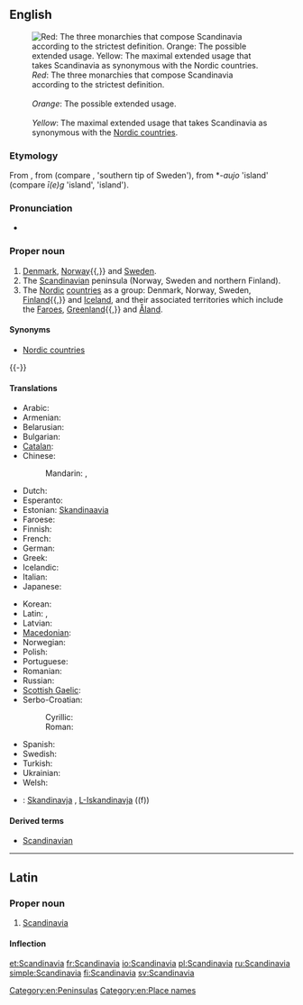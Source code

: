 ==English==
[[Image:Scandinavia location map definitions.PNG|thumb|right|''Red'': The three monarchies that compose Scandinavia according to the strictest definition.<br /><br />''Orange'': The possible extended usage.<br /><br />''Yellow'': The maximal extended usage that takes Scandinavia as synonymous with the [[Nordic countries]].]]

===Etymology===
From {{etyl|la}} {{term|Scandinavia|Scandināvia|lang=la}}, from {{proto|Germanic|Skaþinawjō|Scadia island|lang=en}} (compare {{etyl|ang|-}} {{term|Scedenig|lang=ang}}, {{etyl|non|-}} {{term|Skaney|lang=non}} 'southern tip of Sweden'), from *-''aujo'' 'island' (compare {{etyl|ang|-}} ''ī(e)g'' 'island', {{etyl|non|-}} {{term|ey}} 'island').

===Pronunciation===
* {{rhymes|eɪviə}}

===Proper noun===
{{en-proper noun}}

# [[Denmark]], [[Norway]]{{,}} and [[Sweden]].
# The [[Scandinavian]] peninsula (Norway, Sweden and northern Finland).
# The [[Nordic]] [[Nordic countries|countries]] as a group: Denmark, Norway, Sweden, [[Finland]]{{,}} and [[Iceland]], and their associated territories which include the [[Faeroe Islands|Faroes]], [[Greenland]]{{,}} and [[Åland]].

====Synonyms====
* {{sense|group of countries}}  [[Nordic countries]]
{{-}}

====Translations====
{{trans-top|peninsula}}
* Arabic: {{t|ar|إسكندينافيا|f|tr='iskandinaafya|sc=Arab}}
* Armenian: {{t|hy|Սկանդինավիա|tr=Skandinavia}}
* Belarusian: {{t|be|Скандынавія|f|tr=Skandynávija|sc=Cyrl}}
* Bulgarian: {{t|bg|Скандинавия|f|tr=Skandinávija|sc=Cyrl}}
* [[Catalan]]: {{t+|ca|Escandinàvia|f}}
* Chinese:
*: Mandarin: {{t|zh|斯堪的納維亞|sc=Hani}}, {{t|zh|斯堪的纳维亚|tr=Sīkāndìnàwéiyǎ|sc=Hani}}
* Dutch: {{t|nl|Scandinavië|n}}
* Esperanto: {{t|eo|Skandinavio}}
* Estonian: [[Skandinaavia]]
* Faroese: {{t|fo|Skandinavia|f|n}}
* Finnish: {{t+|fi|Skandinavia}}
* French: {{t+|fr|Scandinavie|f}}
* German: {{t+|de|Skandinavien|n}}
* Greek: {{t|el|Σκανδιναβία|f|tr=Skandinavía}}
* Icelandic: {{t+|is|Skandinavía}}
* Italian: {{t-|it|Scandinavia|f}}
* Japanese: {{t|ja|スカンディナヴィア|tr=Sukandinavia|sc=Jpan}}
{{trans-mid}}
* Korean: {{t|ko|스칸디나비아|tr=Seukandinabia|sc=Kore}}
* Latin: {{t|la|Scandia}}, {{t|la|Scandinavia}}
* Latvian: {{t-|lv|Skandināvija|f|xs=Latvian}}
* [[Macedonian]]: {{t|mk|Скандинавија|f|tr=Skandinávija|sc=Cyrl}}
* Norwegian: {{t-|no|Skandinavia}}
* Polish: {{t+|pl|Skandynawia|f}}
* Portuguese: {{t-|pt|Escandinávia|f}}
* Romanian: {{t-|ro|Scandinavia|f}}
* Russian: {{t|ru|Скандинавия|f|tr=Skandinávija}}
* [[Scottish Gaelic]]: {{t-|gd|Lochlann|m|f|xs=Scottish Gaelic}}
* Serbo-Croatian:
*: Cyrillic: {{t|sh|Скандинавија|f}}
*: Roman: {{t|sh|Skandinavija|f}}
* Spanish: {{t|es|Escandinavia|f}}
* Swedish: {{t+|sv|Skandinavien|c}}
* Turkish: {{t-|tr|İskandinavya}}
* Ukrainian: {{t|uk|Скандинавія|f|tr=Skandynávija|sc=Cyrl}}
* Welsh: {{t|cy|Llychlyn}}
{{trans-bottom}}

{{trans-see|group of countries|Nordic countries}}

{{checktrans-top}}
* {{ttbc|mt}}: [[Skandinavja]] {{f}}, [[L-Iskandinavja]] ((f))
{{trans-bottom}}

====Derived terms====
* [[Scandinavian]]

----

==Latin==

===Proper noun===
{{infl|la|proper noun}}

# [[#English|Scandinavia]]

====Inflection====
{{la-decl-1st-loc|Scandinavi}}

[[Category:en:Peninsulas]]
[[Category:en:Place names]]

[[et:Scandinavia]]
[[fr:Scandinavia]]
[[io:Scandinavia]]
[[pl:Scandinavia]]
[[ru:Scandinavia]]
[[simple:Scandinavia]]
[[fi:Scandinavia]]
[[sv:Scandinavia]]